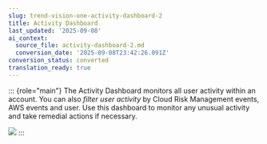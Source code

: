 ```yaml
---
slug: trend-vision-one-activity-dashboard-2
title: Activity Dashboard
last_updated: '2025-09-08'
ai_context:
  source_file: activity-dashboard-2.md
  conversion_date: '2025-09-08T23:42:26.091Z'
conversion_status: converted
translation_ready: true
---
```


::: {role="main"}
The Activity Dashboard monitors all user activity within an account. You can also *filter user activity* by Cloud Risk Management events, AWS events and user. Use this dashboard to monitor any unusual activity and take remedial actions if necessary.

![](/images/activity-dashboard-kkskz5=0759a942-f1c2-440f-8531-df79ebcd4f68.webp)
:::
